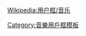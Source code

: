 {{Userbox
  |id=NWOBHM
  |id-c=#BB0022
  |info=<span lang="zh-tw">这个用户知道'''[[天使女巫]]'''和'''[[英国重金属新浪潮]]'''。
  |info-c=FFFFFF
  |info-s=9
  |border-c=#000000
  |usercategory=喜歡NWOBHM的維基人
  |nocat={{{nocat|}}}
}}<noinclude>
{{Clear}}

[[Wikipedia:用户框/音乐]]

[[Category:音樂用戶框模板]]</noinclude>